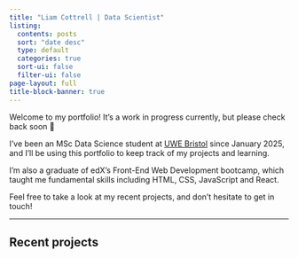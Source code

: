 ```yaml
---
title: "Liam Cottrell | Data Scientist"
listing:
  contents: posts
  sort: "date desc"
  type: default
  categories: true
  sort-ui: false
  filter-ui: false
page-layout: full
title-block-banner: true
---
```


<p>Welcome to my portfolio! It's a work in progress currently, but please check back soon 🙂</p>

<p>I've been an MSc Data Science student at <a href="https://uwe.ac.uk" target="_blank">UWE Bristol</a> since January 2025, and I'll be using this portfolio to keep track of my projects and learning.</p>

<p>I'm also a graduate of edX's Front-End Web Development bootcamp, which taught me fundamental skills including HTML, CSS, JavaScript and React.</p>

<p>Feel free to take a look at my recent projects, and don't hesitate to get in touch!</p>

------------------------------------------------------------------------

## Recent projects
